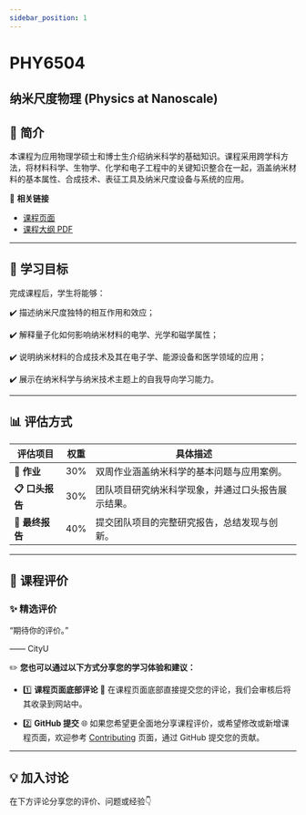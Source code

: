 ```yaml
---
sidebar_position: 1
---
```


# PHY6504
## 纳米尺度物理 (Physics at Nanoscale)

## **📘 简介**
本课程为应用物理学硕士和博士生介绍纳米科学的基础知识。课程采用跨学科方法，将材料科学、生物学、化学和电子工程中的关键知识整合在一起，涵盖纳米材料的基本属性、合成技术、表征工具及纳米尺度设备与系统的应用。

🔗 **相关链接**
- [课程页面](https://www.cityu.edu.hk/catalogue/pg/202425/course/PHY6504.htm)
- [课程大纲 PDF](https://www.cityu.edu.hk/catalogue/pg/202425/course/PHY6504.pdf)

---

## **🎯 学习目标**

完成课程后，学生将能够：

✔️ 描述纳米尺度独特的相互作用和效应；

✔️ 解释量子化如何影响纳米材料的电学、光学和磁学属性；

✔️ 说明纳米材料的合成技术及其在电子学、能源设备和医学领域的应用；

✔️ 展示在纳米科学与纳米技术主题上的自我导向学习能力。

---

## **📊 评估方式**

| **评估项目**            | **权重** | **具体描述**                                                                                       |
|------------------------|---------|---------------------------------------------------------------------------------------------------|
| **📂 作业**             | 30%      | 双周作业涵盖纳米科学的基本问题与应用案例。                                                           |
| **📋 口头报告**          | 30%      | 团队项目研究纳米科学现象，并通过口头报告展示结果。                                                     |
| **📂 最终报告**          | 40%      | 提交团队项目的完整研究报告，总结发现与创新。                                                         |

---

## **💬 课程评价**

### ✨ **精选评价**
<div className={commentStyles.commentBox}>
    <p className={commentStyles.commentText}>
        “期待你的评价。”
    </p>
    <p className={commentStyles.commentAuthor}>—— CityU</p>
</div>

✏️ **您也可以通过以下方式分享您的学习体验和建议：**

- 1️⃣ **课程页面底部评论**
💬 在课程页面底部直接提交您的评论，我们会审核后将其收录到网站中。

- 2️⃣ **GitHub 提交**
🌐 如果您希望更全面地分享课程评价，或希望修改或新增课程页面，欢迎参考 [Contributing](/contributing) 页面，通过 GitHub 提交您的贡献。

---

## **💡 加入讨论**

在下方评论分享您的评价、问题或经验👇
<Utterances />
